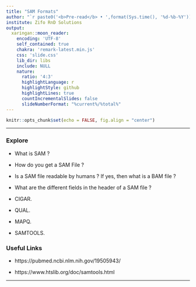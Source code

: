 ---
title: "SAM Formats"
author: "`r paste0('<b>Pre-read</b> • ',format(Sys.time(), '%d-%b-%Y'))`"
institute: Zifo RnD Solutions
output:
  xaringan::moon_reader:
    encoding: 'UTF-8'
    self_contained: true
    chakra: 'remark-latest.min.js'
    css: 'slide.css'
    lib_dir: libs
    include: NULL
    nature:
      ratio: '4:3'
      highlightLanguage: r
      highlightStyle: github
      highlightLines: true
      countIncrementalSlides: false
      slideNumberFormat: "%current%/%total%"
---

<!--------------- Only edit title, subtitle & author above this --------------->

```{r}
knitr::opts_chunk$set(echo = FALSE, fig.align = "center")
```

---

### Explore

   * What is SAM ?
   
   * How do you get a SAM File ?
   
   * Is a SAM file readable by humans ? If yes, then what is a BAM file ?
   
   * What are the different fields in the header of a SAM file ?
   
   * CIGAR.
   
   * QUAL.
   
   * MAPQ.
   
   * SAMTOOLS.
   
### Useful Links

   * https://pubmed.ncbi.nlm.nih.gov/19505943/
   
   * https://www.htslib.org/doc/samtools.html
   
--- 